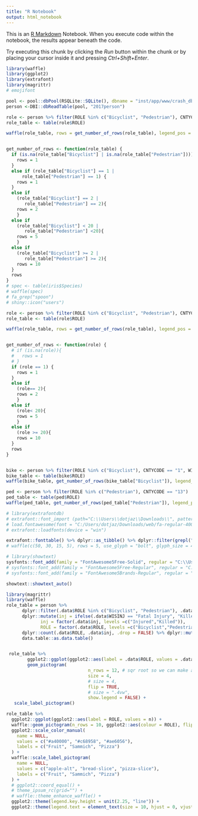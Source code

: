 ```yaml
---
title: "R Notebook"
output: html_notebook
---
```


This is an [R Markdown](http://rmarkdown.rstudio.com) Notebook. When you execute code within the notebook, the results appear beneath the code. 

Try executing this chunk by clicking the *Run* button within the chunk or by placing your cursor inside it and pressing *Ctrl+Shift+Enter*. 

```r
library(waffle)
library(ggplot2)
library(extrafont)
library(magrittr)
# emojifont
```

```r
pool <- pool::dbPool(RSQLite::SQLite(), dbname = "inst/app/www/crash_db.db")
person <-DBI::dbReadTable(pool, "2017person")

role <- person %>% filter(ROLE %in% c("Bicyclist", "Pedestrian"), CNTYCODE == "13")
role_table <- table(role$ROLE)

waffle(role_table, rows = get_number_of_rows(role_table), legend_pos = "none", colors = c("blue", "green", "white"))


get_number_of_rows <- function(role_table) {
  if (is.na(role_table["Bicyclist"] | is.na(role_table["Pedestrian"]))){
    rows = 1
  }
  else if (role_table["Bicyclist"] == 1 |
      role_table["Pedestrian"] == 1) {
    rows = 1
  }
  else if
    (role_table["Bicyclist"] == 2 |
       role_table["Pedestrian"] == 2){
    rows = 2
    }
  else if
    (role_table["Bicyclist"] < 20 |
       role_table["Pedestrian"] <20){
    rows = 5
    }
  else if
    (role_table["Bicyclist"] >= 2 |
       role_table["Pedestrian"] >= 2){
    rows = 10
  }
  rows
}
# spec <- table(iris$Species)
# waffle(spec)
# fa_grep("spoon")
# shiny::icon("users")

```

```r
role <- person %>% filter(ROLE %in% c("Bicyclist", "Pedestrian"), CNTYCODE == "13")
role_table <- table(role$ROLE)

waffle(role_table, rows = get_number_of_rows(role_table), legend_pos = "none", colors = c("blue", "green", "white"))


get_number_of_rows <- function(role) {
  # if (is.na(role)){
  #   rows = 1
  # }
  if (role == 1) {
    rows = 1
  }
  else if
    (role== 2){
    rows = 2
    }
  else if
    (role< 20){
    rows = 5
    }
  else if
    (role >= 20){
    rows = 10
  }
  rows
}


bike <- person %>% filter(ROLE %in% c("Bicyclist"), CNTYCODE == "1", WISINJ !="No Apparent Injury")
bike_table <- table(bike$ROLE)
waffle(bike_table, get_number_of_rows(bike_table["Bicyclist"]), legend_pos = "none", use_glyph = "bicycle", colors = c("#4fb9db", "white"), glyph_size = 6)

ped <- person %>% filter(ROLE %in% c("Pedestrian"), CNTYCODE == "13")
ped_table <- table(ped$ROLE)
waffle(ped_table, get_number_of_rows(ped_table["Pedestrian"]), legend_pos = "none", use_glyph = "walking", colors = c("#44dbae", "white"), glyph_size = 5)
```


```r
# library(extrafontdb)
# extrafont::font_import (path="C:\\Users\\dotjaz\\Downloads\\", pattern = "fa-", prompt = FALSE)
# load.fontawesome(font = "C:/Users/dotjaz/Downloads/web/fa-regular-400.ttf")
# extrafont::loadfonts(device = "win") 
```

```r
extrafont::fonttable() %>% dplyr::as_tibble() %>% dplyr::filter(grepl("Awesom", FamilyName)) %>% select(FamilyName, FontName, fontfile)
# waffle(c(50, 30, 15, 5), rows = 5, use_glyph = "bolt", glyph_size = 4)

# library(showtext)
sysfonts::font_add(family = "FontAwesome5Free-Solid", regular = "C:\\Users\\dotjaz\\Downloads\\FontAwesome5Free-Solid.ttf")
# sysfonts::font_add(family = "FontAwesome5Free-Regular", regular = "C:\\Users\\dotjaz\\Downloads\\arcive\\FontAwesome5Brands-Regular.ttf")
# sysfonts::font_add(family = "FontAwesome5Brands-Regular", regular = "C:\\Users\\dotjaz\\Downloads\\fontawesome-webfont.ttf")

showtext::showtext_auto()
```
```r
library(magrittr)
library(waffle)
role_table = person %>%
      dplyr::filter(.data$ROLE %in% c("Bicyclist", "Pedestrian"), .data$WISINJ != "No Apparent Injury") %>%
      dplyr::mutate(inj = ifelse(.data$WISINJ == "Fatal Injury", "Killed","Injured"),
             inj = factor(.data$inj, levels =c("Injured","Killed")),
             ROLE = factor(.data$ROLE, levels =c("Bicyclist","Pedestrian"))) %>% 
      dplyr::count(.data$ROLE, .data$inj, .drop = FALSE) %>% dplyr::mutate(for_colors = paste0(.data$ROLE, .data$inj)) %>%
      data.table::as.data.table()


 role_table %>% 
        ggplot2::ggplot(ggplot2::aes(label = .data$ROLE, values = .data$n, color = .data$for_colors)) +
        geom_pictogram(
                               n_rows = 12, # sqr root so we can make a square
                               size = 4,
                               # size = 4,
                               flip = TRUE,
                               # size = ".4vw",
                               show.legend = FALSE) +
   scale_label_pictogram()
```
```r

role_table %>% 
  ggplot2::ggplot(ggplot2::aes(label = ROLE, values = n)) +
  waffle::geom_pictogram(n_rows = 10, ggplot2::aes(colour = ROLE), flip = TRUE, make_proportional = TRUE) +
  ggplot2::scale_color_manual(
    name = NULL,
    values = c("#a40000", "#c68958", "#ae6056"),
    labels = c("Fruit", "Sammich", "Pizza")
  ) +
  waffle::scale_label_pictogram(
    name = NULL,
    values = c("apple-alt", "bread-slice", "pizza-slice"),
    labels = c("Fruit", "Sammich", "Pizza")
  ) +
  # ggplot2::coord_equal() +
  # theme_ipsum_rc(grid="") +
  # waffle::theme_enhance_waffle() +
  ggplot2::theme(legend.key.height = unit(2.25, "line")) +
  ggplot2::theme(legend.text = element_text(size = 10, hjust = 0, vjust = 0.75))
```

